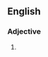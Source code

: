 ==English==

===Adjective===
{{head|en|adjective superlative form}}

# {{en-superlative of|billowy}}